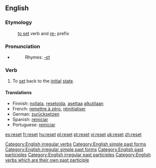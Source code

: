 {{wikipedia|dab=reset}}
==English==

===Etymology===
:[[set#Verb|to set]] verb and [[re-#English|re-]] prefix

===Pronunciation===
*{{IPA|/ɻiː'sεt/}}
*:Rhymes: [[Rhymes:English:-ɛt|-ɛt]]

===Verb===
{{en-verb|resets|resetting|reset}}
# To [[set]] back to the [[initial]] [[state]].

==== Translations ====
{{top}}
*Finnish: [[nollata]], [[resetoida]], [[asettaa]] [[alkutila|alkutilaan]]
*French: [[remettre à zéro]], [[réinitialiser]]
*German: [[zurücksetzen]]
*Spanish: [[reiniciar]]
*Portuguese: [[reiniciar]]
{{bottom}}

[[Category:English irregular verbs]]
[[Category:English simple past forms]]
[[Category:English irregular simple past forms]]
[[Category:English past participles]]
[[Category:English irregular past participles]]
[[Category:English verbs which are their own past participle]]

[[es:reset]]
[[fr:reset]]
[[hu:reset]]
[[pl:reset]]
[[pt:reset]]
[[vi:reset]]
[[uk:reset]]
[[zh:reset]]